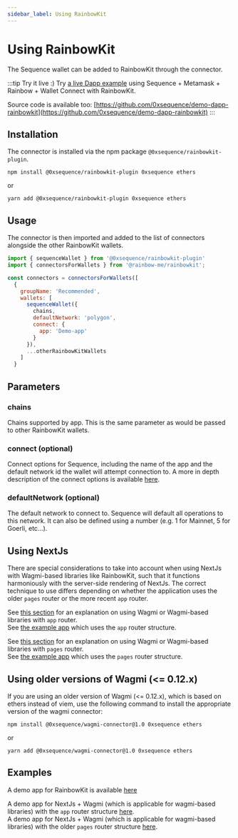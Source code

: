 ```yaml
---
sidebar_label: Using RainbowKit
---
```


# Using RainbowKit

The Sequence wallet can be added to RainbowKit through the connector.

:::tip Try it live :)
Try [a live Dapp example](https://0xsequence.github.io/demo-dapp-rainbowkit/) using Sequence + Metamask + Rainbow + Wallet Connect with RainbowKit.

Source code is available too: [https://github.com/0xsequence/demo-dapp-rainbowkit](https://github.com/0xsequence/demo-dapp-rainbowkit)
:::


## Installation

The connector is installed via the npm package `@0xsequence/rainbowkit-plugin`.

```shell
npm install @0xsequence/rainbowkit-plugin 0xsequence ethers
```
or
```shell
yarn add @0xsequence/rainbowkit-plugin 0xsequence ethers
```

## Usage

The connector is then imported and added to the list of connectors alongside the other RainbowKit wallets.

```js
import { sequenceWallet } from '@0xsequence/rainbowkit-plugin'
import { connectorsForWallets } from '@rainbow-me/rainbowkit';

const connectors = connectorsForWallets([
  {
    groupName: 'Recommended',
    wallets: [
      sequenceWallet({
        chains,
        defaultNetwork: 'polygon',
        connect: {
          app: 'Demo-app'
        }
      }),
      ...otherRainbowKitWallets
    ]
  }

```

## Parameters

### chains
Chains supported by app. This is the same parameter as would be passed to other RainbowKit wallets.

### connect (optional)
Connect options for Sequence, including the name of the app and the default network id the wallet will attempt connection to.
A more in depth description of the connect options is available [here](/solutions/wallets/universal-wallet/03-guides/01-connect-wallet#wallet-login-and-connect-options).

### defaultNetwork (optional)
The default network to connect to. Sequence will default all operations to this network. It can also be defined using a number (e.g. 1 for Mainnet, 5 for Goerli, etc...).

## Using NextJs
There are special considerations to take into account when using NextJs with Wagmi-based libraries like RainbowKit, such that it functions harmoniously with the server-side rendering of NextJs.
The correct technique to use differs depending on whether the application uses the older `pages` router or the more recent `app` router.

See [this section](/sdk/typescript/connectors/08-FAQ#how-do-i-use-a-wallet-library-and-connector-with-nextjs-using-the-app-directory-version-13-and-above-only) for an explanation on using Wagmi or Wagmi-based libraries with `app` router.  
See [the example app](https://github.com/0xsequence/demo-dapp-wagmi-next/tree/use-client-method) which uses the `app` router structure.  

See [this section](/sdk/typescript/connectors/08-FAQ#how-do-i-use-a-wallet-library-and-connector-with-nextjs-using-the-app-directory-version-13-and-above-only) for an explanation on using Wagmi or Wagmi-based libraries with `pages` router.  
See [the example app](https://github.com/0xsequence/demo-dapp-wagmi-next/tree/mount-hook) which uses the `pages` router structure.  

## Using older versions of Wagmi (\<\= 0.12.x)
If you are using an older version of Wagmi (\<\= 0.12.x), which is based on ethers instead of viem, use the following command to install the appropriate version of the wagmi connector:

```shell
npm install @0xsequence/wagmi-connector@1.0 0xsequence ethers
```
or
```shell
yarn add @0xsequence/wagmi-connector@1.0 0xsequence ethers
```

## Examples

A demo app for RainbowKit is available [here](https://github.com/0xsequence/demo-dapp-rainbowkit)

A demo app for NextJs + Wagmi (which is applicable for wagmi-based libraries) with the `app` router structure [here](https://github.com/0xsequence/demo-dapp-wagmi-next/tree/use-client-method).  
A demo app for NextJs + Wagmi (which is applicable for wagmi-based libraries) with the older `pages` router structure [here](https://github.com/0xsequence/demo-dapp-wagmi-next/tree/mount-hook).   

